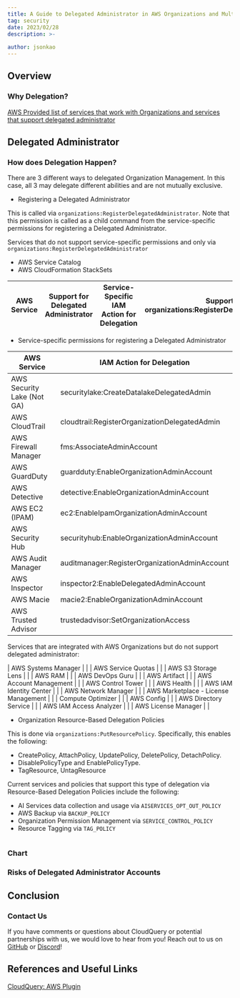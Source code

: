```yaml
---
title: A Guide to Delegated Administrator in AWS Organizations and Multi-Account Management
tag: security
date: 2023/02/28
description: >-
  
author: jsonkao
---
```



<BlogHeader/>

## Overview

### Why Delegation?

[AWS Provided list of services that work with Organizations and services that support delegated administrator](https://docs.aws.amazon.com/organizations/latest/userguide/orgs_integrate_services_list.html)

## Delegated Administrator 

### How does Delegation Happen?

There are 3 different ways to delegated Organization Management.  In this case, all 3 may delegate different abilities and are not mutually exclusive.

* Registering a Delegated Administrator

This is called via `organizations:RegisterDelegatedAdministrator`.  Note that this permission is called as a child command from the service-specific permissions for registering a Delegated Administrator.

Services that do not support service-specific permissions and only via `organizations:RegisterDelegatedAdministrator`
* AWS Service Catalog
* AWS CloudFormation StackSets

| AWS Service | Support for Delegated Administrator | Service-Specific IAM Action for Delegation | Support via organizations:RegisterDelegatedAdministrator |
| ----------- | ---------------------------- | --------- | ------ |

* Service-specific permissions for registering a Delegated Administrator

| AWS Service | IAM Action for Delegation | 
| --------| ------------------------- | 
| AWS Security Lake (Not GA) | securitylake:CreateDatalakeDelegatedAdmin |
| AWS CloudTrail | cloudtrail:RegisterOrganizationDelegatedAdmin |
| AWS Firewall Manager | fms:AssociateAdminAccount |
| AWS GuardDuty | guardduty:EnableOrganizationAdminAccount |
| AWS Detective | detective:EnableOrganizationAdminAccount |
| AWS EC2 (IPAM) | ec2:EnableIpamOrganizationAdminAccount |
| AWS Security Hub | securityhub:EnableOrganizationAdminAccount |
| AWS Audit Manager | auditmanager:RegisterOrganizationAdminAccount |
| AWS Inspector | inspector2:EnableDelegatedAdminAccount |
| AWS Macie | macie2:EnableOrganizationAdminAccount |
| AWS Trusted Advisor | trustedadvisor:SetOrganizationAccess | 



Services that are integrated with AWS Organizations but do not support delegated administrator:

| AWS Systems Manager | |
| AWS Service Quotas | |
| AWS S3 Storage Lens | |
| AWS RAM | |
| AWS DevOps Guru | |
| AWS Artifact | |
| AWS Account Management | |
| AWS Control Tower | | 
| AWS Health | |
| AWS IAM Identity Center | |
| AWS Network Manager | |
| AWS Marketplace - License Management | |
| Compute Optimizer | |
| AWS Config | |
| AWS Directory Service | |
| AWS IAM Access Analyzer | |
| AWS License Manager | |

* Organization Resource-Based Delegation Policies

This is done via `organizations:PutResourcePolicy`.  Specifically, this enables the following:

* CreatePolicy, AttachPolicy, UpdatePolicy, DeletePolicy, DetachPolicy.
* DisablePolicyType and EnablePolicyType.
* TagResource, UntagResource
 
 Current services and policies that support this type of delegation via Resource-Based Delegation Policies include the following:
 * AI Services data collection and usage via `AISERVICES_OPT_OUT_POLICY`
 * AWS Backup via `BACKUP_POLICY`
 * Organization Permission Management via `SERVICE_CONTROL_POLICY`
 * Resource Tagging via `TAG_POLICY`

```json copy

```

### Chart 

### Risks of Delegated Administrator Accounts

## Conclusion

### Contact Us

If you have comments or questions about CloudQuery or potential partnerships with us, we would love to hear from you! Reach out to us on [GitHub](https://github.com/cloudquery/cloudquery) or [Discord](https://cloudquery.io/discord)!

## References and Useful Links

[CloudQuery: AWS Plugin](https://www.cloudquery.io/docs/plugins/sources/aws/overview)
